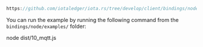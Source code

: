 
<DotEnvWarning/>

```ts reference
https://github.com/iotaledger/iota.rs/tree/develop/client/bindings/nodejs/examples/10_mqtt.ts
```

You can run the example by running the following command from the `bindings/node/examples/` folder:

<CodeBlock className="language-bash">
    node dist/10_mqtt.js
</CodeBlock>
